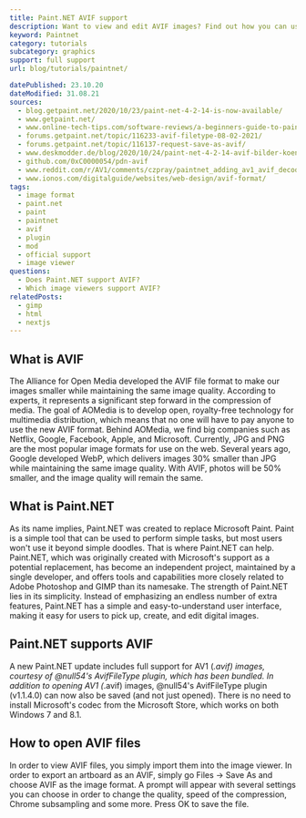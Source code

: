 ```yaml
---
title: Paint.NET AVIF support
description: Want to view and edit AVIF images? Find out how you can use AVIF images in Paint.NET.
keyword: Paintnet
category: tutorials
subcategory: graphics
support: full support
url: blog/tutorials/paintnet/

datePublished: 23.10.20
dateModified: 31.08.21
sources:
  - blog.getpaint.net/2020/10/23/paint-net-4-2-14-is-now-available/
  - www.getpaint.net/
  - www.online-tech-tips.com/software-reviews/a-beginners-guide-to-paint-net-how-does-it-differ-from-photoshop/
  - forums.getpaint.net/topic/116233-avif-filetype-08-02-2021/
  - forums.getpaint.net/topic/116137-request-save-as-avif/
  - www.deskmodder.de/blog/2020/10/24/paint-net-4-2-14-avif-bilder-koennen-nun-auch-gespeichert-werden/
  - github.com/0xC0000054/pdn-avif
  - www.reddit.com/r/AV1/comments/czpray/paintnet_adding_av1_avif_decoding_in_v422/
  - www.ionos.com/digitalguide/websites/web-design/avif-format/
tags:
  - image format
  - paint.net
  - paint
  - paintnet
  - avif
  - plugin
  - mod
  - official support
  - image viewer
questions:
  - Does Paint.NET support AVIF?
  - Which image viewers support AVIF?
relatedPosts:
  - gimp
  - html
  - nextjs
---
```


## What is AVIF

The Alliance for Open Media developed the AVIF file format to make our images smaller while maintaining the same image quality. According to experts, it represents a significant step forward in the compression of media. The goal of AOMedia is to develop open, royalty-free technology for multimedia distribution, which means that no one will have to pay anyone to use the new AVIF format. Behind AOMedia, we find big companies such as Netflix, Google, Facebook, Apple, and Microsoft. Currently, JPG and PNG are the most popular image formats for use on the web. Several years ago, Google developed WebP, which delivers images 30% smaller than JPG while maintaining the same image quality. With AVIF, photos will be 50% smaller, and the image quality will remain the same.

## What is Paint.NET

As its name implies, Paint.NET was created to replace Microsoft Paint. Paint is a simple tool that can be used to perform simple tasks, but most users won't use it beyond simple doodles. That is where Paint.NET can help. Paint.NET, which was originally created with Microsoft's support as a potential replacement, has become an independent project, maintained by a single developer, and offers tools and capabilities more closely related to Adobe Photoshop and GIMP than its namesake. The strength of Paint.NET lies in its simplicity. Instead of emphasizing an endless number of extra features, Paint.NET has a simple and easy-to-understand user interface, making it easy for users to pick up, create, and edit digital images.

## Paint.NET supports AVIF

A new Paint.NET update includes full support for AV1 (_.avif) images, courtesy of @null54's AvifFileType plugin, which has been bundled. In addition to opening AV1 (_.avif) images, @null54's AvifFileType plugin (v1.1.4.0) can now also be saved (and not just opened). There is no need to install Microsoft's codec from the Microsoft Store, which works on both Windows 7 and 8.1.

## How to open AVIF files

In order to view AVIF files, you simply import them into the image viewer. In order to export an artboard as an AVIF, simply go Files -> Save As and choose AVIF as the image format. A prompt will appear with several settings you can choose in order to change the quality, speed of the compression, Chrome subsampling and some more. Press OK to save the file.
